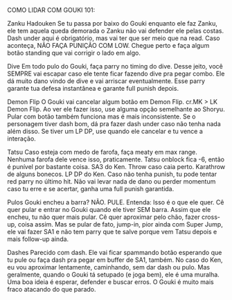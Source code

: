 COMO LIDAR COM GOUKI 101:

Zanku Hadouken
Se tu passa por baixo do Gouki enquanto ele faz Zanku, ele tem aquela queda 
demorada o Zanku não vai defender ele pelas costas. Dash under aqui é obrigatório, 
mas vai ter que ser meio que na read. Caso aconteça, NÃO FAÇA PUNIÇÃO COM LOW.
Chegue perto e faça algum botão standing que vai corrigir o lado em algo.

Dive
Em todo pulo do Gouki, faça parry no timing do dive. Desse jeito, você SEMPRE
vai escapar caso ele tente ficar fazendo dive pra pegar combo. 
Ele dá muito dano vindo de dive e vai arriscar eventualmente. 
Esse parry garante tua defesa instantânea e garante full punish depois.

Demon Flip
O Gouki vai cancelar algum botão em Demon Flip. cr.MK > LK Demon Flip.
Ao ver ele fazer isso, use alguma opção semelhante ao Shoryu.
Pular com botão também funciona mas é mais inconsistente.
Se o personagem tiver dash bom, dá pra fazer dash under caso não tenha nada
além disso.
Se tiver um LP DP, use quando ele cancelar e tu vence a interação.

Tatsu
Caso esteja com medo de farofa, faça meaty em max range. 
Nenhuma farofa dele vence isso, praticamente.
Tatsu onblock fica -6, então é punível por bastante coisa. SA3 do Ken.
Throw caso caia perto. Karathrow de alguns bonecos. LP DP do Ken.
Caso não tenha punish, tu pode tentar red parry no último hit.
Não vai levar nada de dano ou perder momentum caso tu erre e se acertar,
ganha uma full punish garantida.

Pulos
Gouki encheu a barra?
NÃO. PULE.
Entenda: Isso é o que ele quer.
Cê quer pular e entrar no Gouki quando ele tiver SEM barra.
Assim que ele encheu, tu não quer mais pular.
Cê quer aproximar pelo chão, fazer cross-up, coisa assim.
Mas se pular de fato, jump-in, pior ainda com Super Jump,
ele vai fazer SA1 e não tem parry que te salve porque vem Tatsu
depois e mais follow-up ainda.

Dashes
Parecido com dash. Ele vai ficar spammando botão esperando que tu pule
ou faça dash pra pegar em buffer de SA1, também.
No caso do Ken, eu vou aproximar lentamente, caminhando, sem dar dash ou pulo.
Mas geralmente, quando o Gouki tá setupado (e joga bem), ele é uma muralha.
Uma boa ideia é esperar, defender e buscar erros.
O Gouki é muito mais fraco atacando do que parado.

